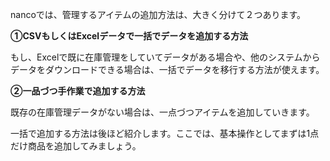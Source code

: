 nancoでは、管理するアイテムの追加方法は、大きく分けて２つあります。

**①CSVもしくはExcelデータで一括でデータを追加する方法**

もし、Excelで既に在庫管理をしていてデータがある場合や、他のシステムからデータをダウンロードできる場合は、一括でデータを移行する方法が使えます。

**②一品づつ手作業で追加する方法**

既存の在庫管理データがない場合は、一点づつアイテムを追加していきます。

一括で追加する方法は後ほど紹介します。ここでは、基本操作としてまずは1点だけ商品を追加してみましょう。 